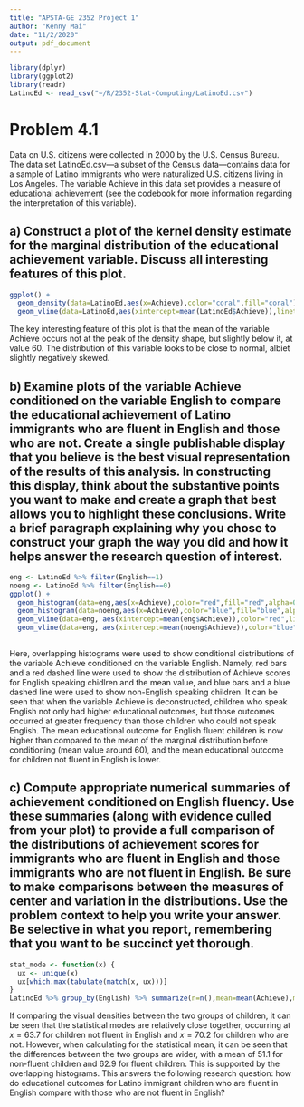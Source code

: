 ```yaml
---
title: "APSTA-GE 2352 Project 1"
author: "Kenny Mai"
date: "11/2/2020"
output: pdf_document
---
```


```r
library(dplyr)
library(ggplot2)
library(readr)
LatinoEd <- read_csv("~/R/2352-Stat-Computing/LatinoEd.csv")
```

# Problem 4.1
Data on U.S. citizens were collected in 2000 by the U.S. Census Bureau. The data set LatinoEd.csv—a subset of the Census data—contains data for a sample of Latino immigrants who were naturalized U.S. citizens living in Los Angeles. The variable Achieve in this data set provides a measure of educational achievement (see the codebook for more information regarding the interpretation of this variable).

## a) Construct a plot of the kernel density estimate for the marginal distribution of the educational achievement variable. Discuss all interesting features of this plot.
```r
ggplot() +
  geom_density(data=LatinoEd,aes(x=Achieve),color="coral",fill="coral") +
  geom_vline(data=LatinoEd,aes(xintercept=mean(LatinoEd$Achieve)),linetype="dashed",color="black",size=1)
```

The key interesting feature of this plot is that the mean of the variable Achieve occurs not at the peak of the density shape, but slightly below it, at value 60. The distribution of this variable looks to be close to normal, albiet slightly negatively skewed.

## b) Examine plots of the variable Achieve conditioned on the variable English to compare the educational achievement of Latino immigrants who are fluent in English and those who are not. Create a single publishable display that you believe is the best visual representation of the results of this analysis. In constructing this display, think about the substantive points you want to make and create a graph that best allows you to highlight these conclusions. Write a brief paragraph explaining why you chose to construct your graph the way you did and how it helps answer the research question of interest.

```r
eng <- LatinoEd %>% filter(English==1)
noeng <- LatinoEd %>% filter(English==0)
ggplot() +
  geom_histogram(data=eng,aes(x=Achieve),color="red",fill="red",alpha=0.5) +
  geom_histogram(data=noeng,aes(x=Achieve),color="blue",fill="blue",alpha=0.5) +
  geom_vline(data=eng, aes(xintercept=mean(eng$Achieve)),color="red",linetype="dashed",size=1) +
  geom_vline(data=eng, aes(xintercept=mean(noeng$Achieve)),color="blue",linetype="dashed",size=1)
  
```

Here, overlapping histograms were used to show conditional distributions of the variable Achieve conditioned on the variable English. Namely, red bars and a red dashed line were used to show the distribution of Achieve scores for English speaking chidlren and the mean value, and blue bars and a blue dashed line were used to show non-English speaking children. It can be seen that when the variable Achieve is deconstructed, children who speak English not only had higher educational outcomes, but those outcomes occurred at greater frequency than those children who could not speak English. The mean educational outcome for English fluent children is now higher than compared to the mean of the marginal distribution before conditioning (mean value around 60), and the mean educational outcome for children not fluent in English is lower.

## c) Compute appropriate numerical summaries of achievement conditioned on English fluency. Use these summaries (along with evidence culled from your plot) to provide a full comparison of the distributions of achievement scores for immigrants who are fluent in English and those immigrants who are not fluent in English. Be sure to make comparisons between the measures of center and variation in the distributions. Use the problem context to help you write your answer. Be selective in what you report, remembering that you want to be succinct yet thorough.

```r
stat_mode <- function(x) {
  ux <- unique(x)
  ux[which.max(tabulate(match(x, ux)))]
}
LatinoEd %>% group_by(English) %>% summarize(n=n(),mean=mean(Achieve),mode=stat_mode(Achieve))
```

If comparing the visual densities between the two groups of children, it can be seen that the statistical modes are relatively close together, occurring at $x=63.7$ for children not fluent in English and $x=70.2$ for children who are not. However, when calculating for the statistical mean, it can be seen that the differences between the two groups are wider, with a mean of 51.1 for non-fluent children and 62.9 for fluent children. This is supported by the overlapping histograms. This answers the following research question: how do educational outcomes for Latino immigrant children who are fluent in English compare with those who are not fluent in English?

